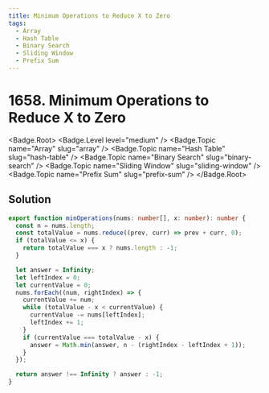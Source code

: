 ```yaml
---
title: Minimum Operations to Reduce X to Zero
tags:
  - Array
  - Hash Table
  - Binary Search
  - Sliding Window
  - Prefix Sum
---
```


# 1658. Minimum Operations to Reduce X to Zero

<Badge.Root>
  <Badge.Level level="medium" />
  <Badge.Topic name="Array" slug="array" />
  <Badge.Topic name="Hash Table" slug="hash-table" />
  <Badge.Topic name="Binary Search" slug="binary-search" />
  <Badge.Topic name="Sliding Window" slug="sliding-window" />
  <Badge.Topic name="Prefix Sum" slug="prefix-sum" />
</Badge.Root>

## Solution

```typescript filename="solution.ts" copy
export function minOperations(nums: number[], x: number): number {
  const n = nums.length;
  const totalValue = nums.reduce((prev, curr) => prev + curr, 0);
  if (totalValue <= x) {
    return totalValue === x ? nums.length : -1;
  }

  let answer = Infinity;
  let leftIndex = 0;
  let currentValue = 0;
  nums.forEach((num, rightIndex) => {
    currentValue += num;
    while (totalValue - x < currentValue) {
      currentValue -= nums[leftIndex];
      leftIndex += 1;
    }
    if (currentValue === totalValue - x) {
      answer = Math.min(answer, n - (rightIndex - leftIndex + 1));
    }
  });

  return answer !== Infinity ? answer : -1;
}
```

<ProblemLink
  codingSite="leetcode"
  href="https://leetcode.com/problems/minimum-operations-to-reduce-x-to-zero/"
  title="Minimum Operations to Reduce X to Zero"
/>
